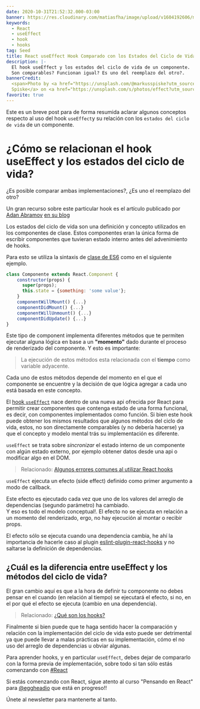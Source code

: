 ```yaml
---
date: 2020-10-31T21:52:32.000-03:00
banner: https://res.cloudinary.com/matiasfha/image/upload/v1604192606/markus-spiske-sFHt4P_CqV4-unsplash_of1cfx.jpg
keywords:
  - React
  - useEffect
  - hook
  - hooks
tag: Seed
title: React useEffect Hook Comparado con los Estados del Ciclo de Vida
description: |-
  El hook useEffect y los estados del ciclo de vida de un componente.
  Son comparables? Funcionan igual? Es uno del reemplazo del otro?.
bannerCredit:
  <span>Photo by <a href="https://unsplash.com/@markusspiske?utm_source=unsplash&amp;utm_medium=referral&amp;utm_content=creditCopyText">Markus
  Spiske</a> on <a href="https://unsplash.com/s/photos/effect?utm_source=unsplash&amp;utm_medium=referral&amp;utm_content=creditCopyText">Unsplash</a></span>
favorite: true
---
```


Este es un breve post para de forma resumida aclarar algunos conceptos respecto al uso del hook `useEffect`y su relación con los `estados del ciclo de vida` de un componente.

# ¿Cómo se relacionan el hook useEffect y los estados del ciclo de vida?

¿Es posible comparar ambas implementaciones?, ¿Es uno el reemplazo del otro?

Un gran recurso sobre este particular hook es el artículo publicado por [Adan Abramov](https://twitter.com/dan_abramov) [en su blog](http://overreacted.io/a-complete-guide-to-useeffect/)

Los estados del ciclo de vida son una definición y concepto utilizados en los componentes de clase. Estos componentes eran la única forma de escribir componentes que tuvieran estado interno antes del advenimiento de hooks.

Para esto se utiliza la sintaxis de [clase de ES6](https://developer.mozilla.org/es/docs/Web/JavaScript/Referencia/Classes) como en el siguiente ejemplo.

```javascript
class Componente extends React.Component {
    constructor(props) {
      super(props);
      this.state = {something: 'some value'};
    }
    componentWillMount() {...}
    componentDidMount() {...}
    componentWillUnmount() {...}
    componentDidUpdate() {...}
}
```

Este tipo de component implementa diferentes métodos que te permiten ejecutar alguna lógica en base a un **"momento"** dado durante el proceso de renderizado del componente. Y esto es importante:

> La ejecución de estos métodos esta relacionada con el **tiempo** como variable adyacente.

Cada uno de estos métodos depende del momento en el que el componente se encuentre y la decisión de que lógica agregar a cada uno está basada en este concepto.

El [hook `useEffect`](https://es.reactjs.org/docs/hooks-effect.html) nace dentro de una nueva api ofrecida por React para permitir crear componentes que contenga estado de una forma funcional, es decir, con componentes implementados como función. Si bien este hook puede obtener los mismos resultados que algunos métodos del ciclo de vida, estos, no son directamente comparables (y no debería hacerse) ya que el concepto y modelo mental trás su implementación es diferente.

`useEffect` se trata sobre _sincronizar_ el estado interno de un componente con algún estado externo, por ejemplo obtener datos desde una api o modificar algo en el DOM.

> Relacionado: [Algunos errores comunes al utilizar React hooks](https://matiashernandez.dev/algunos-errores-comunes-al-utilizar-react-hooks)

`useEffect` ejecuta un efecto (side effect) definido como primer argumento a modo de callback.

Este efecto es ejecutado cada vez que uno de los valores del arreglo de dependencias (segundo parámetro) ha cambiado.  
Y eso es todo el modelo conceptual!. El efecto no se ejecuta en relación a un momento del renderizado, ergo, no hay ejecución al montar o recibir props.

El efecto sólo se ejecuta cuando una dependencia cambia, he ahí la importancia de hacerle caso al plugin [eslint-plugin-react-hooks](https://www.npmjs.com/package/eslint-plugin-react-hooks) y no saltarse la definición de dependencias.

## ¿Cuál es la diferencia entre useEffect y los métodos del ciclo de vida?

El gran cambio aquí es que a la hora de definir tu componente no debes pensar en el cuando (en relación al tiempo) se ejecutará el efecto, si no, en el por qué el efecto se ejecuta (cambio en una dependencia).

> Relacionado: [¿Qué son los hooks?](https://matiashernandez.dev/que-son-los-hooks)

Finalmente si bien puede que te haga sentido hacer la comparación y relación con la implementación del ciclo de vida esto puede ser detrimental ya que puede llevar a malas prácticas en su implementación, cómo el no uso del arreglo de dependencias u obviar algunas.

Para aprender hooks, y en particular `useEffect`, debes dejar de compararlo con la forma previa de implementación, sobre todo si tan sólo estás comenzando con [#React](https://threadreaderapp.com/hashtag/React)

Si estás comenzando con React, sigue atento al curso "Pensando en React" para [@eggheadio](http://egghead.io/instructors/matias-francisco-hernandez-arellano) que está en progreso!!

Únete al newsletter para mantenerte al tanto.
